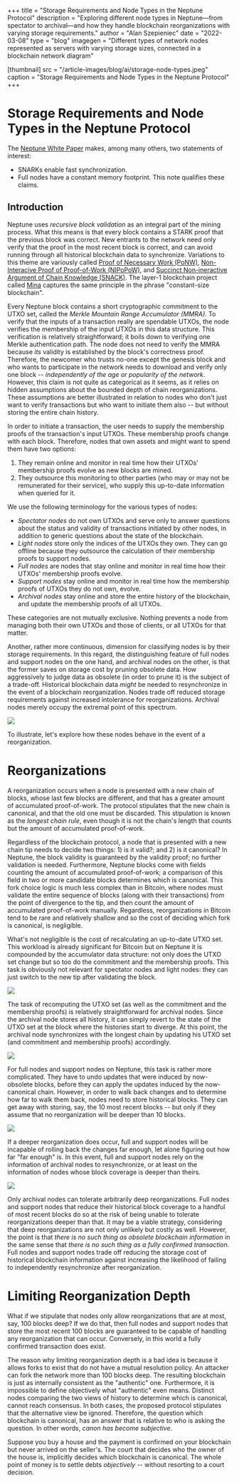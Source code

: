 +++
title = "Storage Requirements and Node Types in the Neptune Protocol"
description = "Exploring different node types in Neptune—from spectator to archival—and how they handle blockchain reorganizations with varying storage requirements."
author = "Alan Szepieniec"
date = "2022-03-08"
type = "blog"
imagegen = "Different types of network nodes represented as servers with varying storage sizes, connected in a blockchain network diagram"

[thumbnail]
src = "/article-images/blog/ai/storage-node-types.jpeg"
caption = "Storage Requirements and Node Types in the Neptune Protocol"
+++


# Storage Requirements and Node Types in the Neptune Protocol

The [Neptune White Paper](/whitepaper) makes, among many others, two statements of interest:

 - SNARKs enable fast synchronization.
 - Full nodes have a constant memory footprint.
This note qualifies these claims.

## Introduction

Neptune uses *recursive block validation* as an integral part of the mining process. What this means is that every block contains a STARK proof that the previous block was correct. New entrants to the network need only verify that the proof in the most recent block is correct, and can avoid running through all historical blockchain data to synchronize. Variations to this theme are variously called [Proof of Necessary Work (PoNW)](https://eprint.iacr.org/2020/190.pdf), [Non-Interacive Proof of Proof-of-Work (NIPoPoW)](https://nipopows.com/), and  [Succinct Non-ineractive Argument of Chain Knowledge (SNACK)](https://eprint.iacr.org/2022/240.pdf). The layer-1 blockchain project called [Mina](https://minaprotocol.com/) captures the same principle in the phrase "constant-size blockchain".

Every Neptune block contains a short cryptographic commitment to the UTXO set, called the *Merkle Mountain Range Accumulator (MMRA)*. To verify that the inputs of a transaction really are spendable UTXOs, the node verifies the membership of the input UTXOs in this data structure. This verification is relatively straightforward; it boils down to verifying one Merkle authentication path. The node does not need to verify the MMRA because *its* validity is established by the block's correctness proof. Therefore, the newcomer who trusts no-one except the genesis block and who wants to participate in the network needs to download and verify only one block -- *independently of the age or popularity of the network*. However, this claim is not quite as categorical as it seems, as it relies on hidden assumptions about the bounded depth of chain reorganizations. These assumptions are better illustrated in relation to nodes who don't just want to verify transactions but who want to initiate them also -- but without storing the entire chain history.

In order to initiate a transaction, the user needs to supply the membership proofs of the transaction's input UTXOs. These membership proofs change with each block. Therefore, nodes that own assets and might want to spend them have two options:

 1. They remain online and monitor in real time how their UTXOs' membership proofs evolve as new blocks are mined.
 2. They outsource this monitoring to other parties (who may or may not be remunerated for their service), who supply this up-to-date information when queried for it.

We use the following terminology for the various types of nodes:

 - *Spectator nodes* do not own UTXOs and serve only to answer questions about the status and validity of transactions initiated by other nodes, in addition to generic questions about the state of the blockchain.
 - *Light nodes* store only the indices of the UTXOs they own. They can go offline because they outsource the calculation of their membership proofs to support nodes.
 - *Full nodes* are nodes that stay online and monitor in real time how their UTXOs' membership proofs evolve.
 - *Support nodes* stay online and monitor in real time how the membership proofs of UTXOs they do not own, evolve.
 - *Archival nodes* stay online and store the entire history of the blockchain, and update the membership proofs of all UTXOs.

These categories are not mutually exclusive. Nothing prevents a node from managing both their own UTXOs and those of clients, or all UTXOs for that matter.

Another, rather more continuous, dimension for classifying nodes is by their storage requirements. In this regard, the distinguishing feature of full nodes and support nodes on the one hand, and archival nodes on the other, is that the former saves on storage cost by pruning obsolete data. How aggressively to judge data as obsolete (in order to prune it) is the subject of a trade-off. Historical blockchain data *might* be needed to resynchronize in the event of a blockchain reorganization. Nodes trade off reduced storage requirements against increased intolerance for reorganizations. Archival nodes merely occupy the extremal point of this spectrum.

![](/article-images/blog/node-types-plot.svg)

To illustrate, let's explore how these nodes behave in the event of a reorganization.

# Reorganizations

A reorganization occurs when a node is presented with a new chain of blocks, whose last few blocks are different, and that has a greater amount of accumulated proof-of-work. The protocol stipulates that the new chain is canonical, and that the old one must be discarded. This stipulation is known as the *longest chain rule*, even though it is not the chain's length that counts but the amount of accumulated proof-of-work.

Regardless of the blockchain protocol, a node that is presented with a new chain tip needs to decide two things: 1) is it valid?; and 2) is it canonical? In Neptune, the block validity is guaranteed by the validity proof; no further validation is needed. Furthermore, Neptune blocks come with fields counting the amount of accumulated proof-of-work; a comparison of this field in two or more candidate blocks determines which is canonical. This fork choice logic is much less complex than in Bitcoin, where nodes must validate the entire sequence of blocks (along with their transactions) from the point of divergence to the tip, and then count the amount of accumulated proof-of-work manually. Regardless, reorganizations in Bitcoin tend to be rare and relatively shallow and so the cost of deciding which fork is canonical, is negligible.

What's not negligible is the cost of recalculating an up-to-date UTXO set. This workload is already significant for Bitcoin but on Neptune it is compounded by the accumulator data structure: not only does the UTXO set change but so too do the commitment and the membership proofs. This task is obviously not relevant for spectator nodes and light nodes: they can just switch to the new tip after validating the block.

![](/article-images/blog/reorganization-light.svg)

The task of recomputing the UTXO set (as well as the commitment and the membership proofs) is relatively straightforward for archival nodes. Since the archival node stores all history, it can simply revert to the state of the UTXO set at the block where the histories start to diverge. At this point, the archival node synchronizes with the longest chain by updating his UTXO set (and commitment and membership proofs) accordingly.

![](/article-images/blog/reorganization-archival.svg)

For full nodes and support nodes on Neptune, this task is rather more complicated. They have to undo updates that were induced by now-obsolete blocks, before they can apply the updates induced by the now-canonical chain. However, in order to walk back changes and to determine how far to walk them back, nodes need to store historical blocks. They can get away with storing, say, the 10 most recent blocks -- but only if they assume that no reorganization will be deeper than 10 blocks.

![](/article-images/blog/reorganization-full-success.svg)

If a deeper reorganization does occur, full and support nodes will be incapable of rolling back the changes far enough, let alone figuring out how far "far enough" is. In this event, full and support nodes rely on the information of archival nodes to resynchronize, or at least on the information of nodes whose block coverage is deeper than theirs.

![](/article-images/blog/reorganization-full-failure.svg)

Only archival nodes can tolerate arbitrarily deep reorganizations. Full nodes and support nodes that reduce their historical block coverage to a handful of most recent blocks do so at the risk of being unable to tolerate reorganizations deeper than that. It may be a viable strategy, considering that deep reorganizations are not only unlikely but costly as well. However, the point is that *there is no such thing as obsolete blockchain information* in the same sense that *there is no such thing as a fully confirmed transaction*. Full nodes and support nodes trade off reducing the storage cost of historical blockchain information against increasing the likelihood of failing to independently resynchronize after reorganization.

# Limiting Reorganization Depth

What if we stipulate that nodes only allow reorganizations that are at most, say, 100 blocks deep? If we do that, then full nodes and support nodes that store the most recent 100 blocks are guaranteed to be capable of handling any reorganization that can occur. Conversely, in this world a fully confirmed transaction does exist.

The reason why limiting reorganization depth is a bad idea is because it allows forks to exist that do not have a mutual resolution policy. An attacker can fork the network more than 100 blocks deep. The resulting blockchain is just as internally consistent as the "authentic" one. Furthermore, it is impossible to define objectively what "authentic" even means. Distinct nodes comparing the two views of history to determine which is canonical, cannot reach consensus. In both cases, the proposed protocol stipulates that the alternative view be ignored. Therefore, the question which blockchain is canonical, has an answer that is relative to who is asking the question. In other words, *canon has become subjective*.

Suppose you buy a house and the payment is confirmed on your blockchain but never arrived on the seller's. The court that decides who the owner of the house is, implicitly decides which blockchain is canonical. The whole point of money is to settle debts *objectively* -- without resorting to a court decision.

